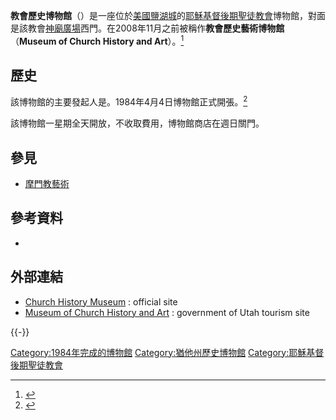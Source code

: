 {{Distinguish|教會歷史圖書館}}
{{Infobox Museum
|name = 教會歷史博物館
|image = LDS church museum of art and history.jpg
|imagesize = 200
|map_type =
|map_caption =
|latitude =  40.7708
|longitude = -111.8943
|established = 1984年
|location = [[美國|美國]]，[[猶他州|猶他州]]，[[鹽湖城|鹽湖城]]
|type = [[宗教博物館|宗教博物館]]
|visitors =
|director =
|curator =
|publictransit =
|website = [https://history.lds.org/place/church-history-museum?lang=eng Official site]
}}
'''教會歷史博物館'''（{{lang-en|'''Church History Museum'''}}）是一座位於[[美國|美國]][[鹽湖城|鹽湖城]]的[[耶穌基督後期聖徒教會|耶穌基督後期聖徒教會]]博物館，對面是該教會[[神廟廣場|神廟廣場]]西門。在2008年11月之前被稱作'''教會歷史藝術博物館'''（'''Museum of Church History and Art'''）。<ref>{{cite news |title= Museum is now known as Church History Museum |date= November 15, 2008 |newspaper= [[LDS_Church_News|LDS Church News]] |url= http://www.ldschurchnews.com/articles/55920/Museum-is-now-known-as-Church-History-Museum.html |accessdate= 2013-08-20 |archive-url= https://web.archive.org/web/20131114000631/http://www.ldschurchnews.com/articles/55920/Museum-is-now-known-as-Church-History-Museum.html |archive-date= 2013-11-14 |dead-url= yes }}</ref> 

==歷史==

該博物館的主要發起人是{{link-en|佛羅倫斯·S·雅各布森|Florence S. Jacobsen}}。1984年4月4日博物館正式開張。<ref>{{citation |contribution= New Church Museum Dedicated |title= News of the Church |journal= [[Ensign_(LDS_magazine)|Ensign]] |publisher= LDS Church |pages= 104–6 |url= http://www.lds.org/ensign/1984/05/news-of-the-church?lang=eng |first= Bob |last= Cazier |accessdate= 2013-08-20 |date= May 1984 |archive-date= 2013-10-21 |archive-url= https://web.archive.org/web/20131021224221/http://www.lds.org/ensign/1984/05/news-of-the-church?lang=eng |dead-url= no }}</ref>

該博物館一星期全天開放，不收取費用，博物館商店在週日關門。

==參見==

* [[摩門教藝術|摩門教藝術]]

== 參考資料==
{{Reflist}}

* {{citation |authorlink= Florence Smith Jacobsen |first= Florence Smith |last= Jacobsen |url= http://contentdm.lib.byu.edu/cdm/ref/collection/EoM/id/3970 |contribution= Museums, LDS |pages= 971–973 |editor1-last= Ludlow |editor1-first= Daniel H |editor1-link= Daniel H. Ludlow |title= Encyclopedia of Mormonism |location= New York |publisher= [[Macmillan_Publishing|Macmillan Publishing]] |year= 1992 |isbn= 0-02-879602-0 |oclc= 24502140 |accessdate= 2013-08-24 |archive-date= 2013-10-21 |archive-url= https://web.archive.org/web/20131021201111/http://contentdm.lib.byu.edu/cdm/ref/collection/EoM/id/3970 |dead-url= no }}

== 外部連結 ==
{{commons|Church History Museum}}
* [https://web.archive.org/web/20130829032952/https://history.lds.org/place/church-history-museum?lang=eng Church History Museum] : official site
* [http://www.utah.com/mormon/museum_of_church_history.htm Museum of Church History and Art] {{Wayback|url=http://www.utah.com/mormon/museum_of_church_history.htm |date=20130811015631 }} : government of Utah tourism site
{{-}}

{{DEFAULTSORT:Church History Museum}}
[[Category:1984年完成的博物館|Category:1984年完成的博物館]]
[[Category:猶他州歷史博物館|Category:猶他州歷史博物館]]
[[Category:耶穌基督後期聖徒教會|Category:耶穌基督後期聖徒教會]]